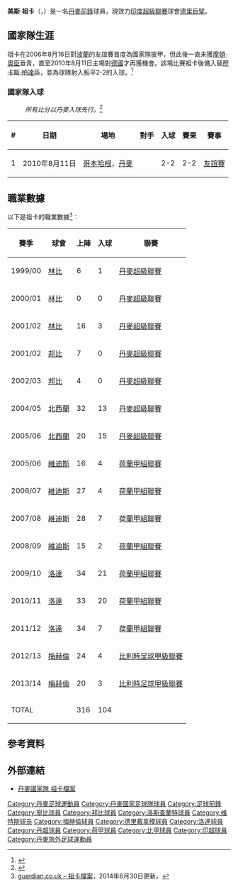 {{noteTA
|G1=uefa
|T=zh-hans:马德斯·容克; zh-hk:美斯·祖卡;
|1=zh-hans:容克; zh-hk:祖卡;
|2=zh-hans:莫腾·奥尔森;zh-hk:摩頓·奧臣;zh-tw:莫騰·奧爾森;
}}
{{Infobox Football biography 2
| playername          = 祖卡<br>''Mads Junker''
| image               = [[File:Mads-junker-1344797225.jpg|300px]]
| dateofbirth         = {{birth date and age|1981|4|21}}
| cityofbirth         = [[哥本哈根|哥本哈根]]
| countryofbirth      = [[丹麥|丹麥]]
| height              = {{height|m=1.85}}
| position            = [[前鋒_(足球)|前鋒]]
| currentclub         = [[德里巨擘足球會|德里巨擘]] 
| clubnumber          = 9
| years1              = 1999-2001 |clubs1 = [[林比足球俱乐部|-{zh-hans:林比; zh-hk:寧比;}-]] |caps1 = 22  |goals1 = 4
| years2              = 2001-2003 |clubs2 = [[邦比足球會|邦比]]      |caps2 = 11 |goals2 = 0
| years3              = 2004-2006|clubs3 = [[北西兰足球俱乐部|北西蘭]] |caps3 = 52 |goals3 = 28
| years4              = 2005-2010|clubs4 = [[維迪斯|維迪斯]]      |caps4 = 86 |goals4 = 17
| years5              = 2009-2010|clubs5 =→ [[洛達|洛達]]      |caps5 = 34 |goals5 = 21
| years6              = 2010-2012|clubs6 =[[洛達|洛達]]     |caps6 = 67 |goals6 = 27
| years7              = 2012-2014|clubs7 =[[梅赫倫足球俱樂部|梅赫倫]]     |caps7 = 56 |goals7 = 10
| years8              = 2014-2015|clubs8 =[[德里巨擘足球會|德里巨擘]]     |caps7 = 14 |goals7 = 3
| nationalyears1      = 2000–2001      |nationalteam1 = [[丹麥19歲以下國家足球隊|丹麥U19]] | nationalcaps1 = 2 |nationalgoals1 = 1
| nationalyears2      = 2002      |nationalteam2 = [[丹麥20歲以下國家足球隊|丹麥U20]] | nationalcaps2 = 5 |nationalgoals2 = 0
| nationalyears3      = 2000-2001 |nationalteam3 = [[丹麥21歲以下國家足球隊|丹麥U21]] | nationalcaps3 = 6 |nationalgoals3 = 0
| nationalyears4      = 2006-     |nationalteam4 = [[丹麥國家足球隊|丹麥]]              |nationalcaps4 = 7 |nationalgoals4 = 1
| pcupdate            = 2014年6月30日
| ntupdate            = 2013年5月24日
}}
'''美斯·祖卡'''（'''{{lang-da|Mads Junker}}'''，{{bd|1981年|4月21日|}}）是一名[[丹麥|丹麥]][[前鋒_(足球)|前鋒]]球員，現效力[[印度超級聯賽|印度超級聯賽]]球會[[德里巨擘足球會|德里巨擘]]。

==國家隊生涯==
祖卡在2006年8月16日對[[波蘭國家足球隊|波蘭]]的友誼賽首度為國家隊披甲，但此後一直未獲[[摩頓·奧臣|摩頓·奧臣]]垂青，直至2010年8月11日主場對[[德國國家足球隊|德國]]才再獲機會。該場比賽祖卡後備入替[[歷卡斯·柏達臣|歷卡斯·柏達臣]]，並為球隊射入板平2-2的入球。<ref>{{Cite web |url=http://www.dbu.dk/landshold/landsholdsdatabasen/LBaseMatchInfo.aspx?matchid=5976 |title=DBU Denmark vs Germany  friendly game 11 Aug 2010 |accessdate=2010-08-16 |archive-date=2011-05-18 |archive-url=https://web.archive.org/web/20110518141214/http://www.dbu.dk/landshold/Landsholdsdatabasen/LBasematchInfo.aspx?matchid=5976 |dead-url=no }}</ref>  


=== 國家隊入球 ===
:''所有比分以丹麥入球先行。''<ref>{{Cite web |url=http://www.dbu.dk/landshold/landsholdsdatabasen/LBasePlayerInfo.aspx?playerid=4230&teamtypeid=330&event=4#match |title=DBU Mads Junker scoring record |accessdate=2010-08-16 |archive-date=2011-05-18 |archive-url=https://web.archive.org/web/20110518143149/http://www.dbu.dk/landshold/Landsholdsdatabasen/LBaseplayerInfo.aspx?playerid=4230&teamtypeid=330&event=4#match |dead-url=no }}</ref>
{| class="wikitable"
! # !! 日期 !! 場地 !! 對手 !! 入球 !! 賽果 !! 賽事
|-
| 1 || 2010年8月11日 || [[哥本哈根|哥本哈根]]，[[丹麥|丹麥]] || {{GER}} || 2-2 || 2-2 || [[友誼賽|友誼賽]]
|}

==職業數據==
以下是祖卡的職業數據<ref>[http://guardian.touch-line.com/?Lang=0&CTID=14&CPID=15&pStr=Player&PLID=45779&TEID=565 guardian.co.uk – 祖卡檔案{{en}}]，2014年6月30日更新。</ref>︰
{| class="wikitable"
|-
! 賽季 !! 球會 !! 上陣 !! 入球 !! 聯賽  
|-  
| 1999/00 || {{flagicon|Denmark}} [[林比足球俱乐部|林比]] || {{0}}{{0}}6 || {{0}}{{0}}1 || [[丹麥超級聯賽|丹麥超級聯賽]]
|-  
| 2000/01 || {{flagicon|Denmark}} [[林比足球俱乐部|林比]] || {{0}}{{0}}0 || {{0}}{{0}}0 || [[丹麥超級聯賽|丹麥超級聯賽]]
|-  
| 2001/02 || {{flagicon|Denmark}} [[林比足球俱乐部|林比]] || {{0}}16 || {{0}}{{0}}3 || [[丹麥超級聯賽|丹麥超級聯賽]]
|-  
| 2001/02 || {{flagicon|Denmark}} [[邦比足球會|邦比]] || {{0}}{{0}}7 || {{0}}{{0}}0 || [[丹麥超級聯賽|丹麥超級聯賽]]
|-  
| 2002/03 || {{flagicon|Denmark}} [[邦比足球會|邦比]] || {{0}}{{0}}4 || {{0}}{{0}}0 || [[丹麥超級聯賽|丹麥超級聯賽]]
|-  
| 2004/05 || {{flagicon|Denmark}} [[北西兰足球俱乐部|北西蘭]] || {{0}}32 || {{0}}13 || [[丹麥超級聯賽|丹麥超級聯賽]]
|-  
| 2005/06 || {{flagicon|Denmark}} [[北西兰足球俱乐部|北西蘭]] || {{0}}20 || {{0}}15 || [[丹麥超級聯賽|丹麥超級聯賽]]
|-  
| 2005/06 || {{flagicon|Netherlands}} [[維迪斯|維迪斯]] || {{0}}16 || {{0}}{{0}}4 || [[荷蘭甲組聯賽|荷蘭甲組聯賽]]
|-  
| 2006/07 || {{flagicon|Netherlands}} [[維迪斯|維迪斯]] || {{0}}27 || {{0}}{{0}}4 || [[荷蘭甲組聯賽|荷蘭甲組聯賽]]
|-  
| 2007/08 || {{flagicon|Netherlands}} [[維迪斯|維迪斯]] || {{0}}28 || {{0}}{{0}}7 || [[荷蘭甲組聯賽|荷蘭甲組聯賽]]
|-  
| 2008/09 || {{flagicon|Netherlands}} [[維迪斯|維迪斯]] || {{0}}15 || {{0}}{{0}}2 || [[荷蘭甲組聯賽|荷蘭甲組聯賽]]
|-  
| 2009/10 || {{flagicon|Netherlands}} [[洛達|洛達]] || {{0}}34 || {{0}}21 || [[荷蘭甲組聯賽|荷蘭甲組聯賽]]
|-  
| 2010/11 || {{flagicon|Netherlands}} [[洛達|洛達]] || {{0}}33 || {{0}}20 || [[荷蘭甲組聯賽|荷蘭甲組聯賽]]
|-  
| 2011/12 || {{flagicon|Netherlands}} [[洛達|洛達]] || {{0}}34 || {{0}}{{0}}7 || [[荷蘭甲組聯賽|荷蘭甲組聯賽]]
|-  
| 2012/13 || {{flagicon|Belgium}} [[梅赫倫足球俱樂部|梅赫倫]] || {{0}}24 || {{0}}{{0}}4 || [[比利時足球甲級聯賽|比利時足球甲級聯賽]]
|-  
| 2013/14 || {{flagicon|Belgium}} [[梅赫倫足球俱樂部|梅赫倫]] || {{0}}20 || {{0}}{{0}}3 || [[比利時足球甲級聯賽|比利時足球甲級聯賽]]
|-  
! colspan=2 |TOTAL  
! 316  
! 104  
!  
|}

== 参考資料 ==
{{reflist}}

== 外部連結 ==
* [http://www.dbu.dk/landshold/landsholdsdatabasen/LBasePlayerInfo.aspx?playerid=4230 丹麥國家隊 祖卡檔案] {{Wayback|url=http://www.dbu.dk/landshold/landsholdsdatabasen/LBasePlayerInfo.aspx?playerid=4230 |date=20110518153458 }}

{{DEFAULTSORT:Junker, Mads}}
[[Category:丹麥足球運動員|Category:丹麥足球運動員]]
[[Category:丹麥國家足球隊球員|Category:丹麥國家足球隊球員]]
[[Category:足球前鋒|Category:足球前鋒]]
[[Category:寧比球員|Category:寧比球員]]
[[Category:邦比球員|Category:邦比球員]]
[[Category:洛斯查蘭特球員|Category:洛斯查蘭特球員]]
[[Category:维特斯球员|Category:维特斯球员]]
[[Category:梅赫倫球員|Category:梅赫倫球員]]
[[Category:德里戴拿模球員|Category:德里戴拿模球員]]
[[Category:洛達球員|Category:洛達球員]]
[[Category:丹超球員|Category:丹超球員]]
[[Category:荷甲球員|Category:荷甲球員]]
[[Category:比甲球員|Category:比甲球員]]
[[Category:印超球員|Category:印超球員]]
[[Category:丹麥旅外足球運動員|Category:丹麥旅外足球運動員]]